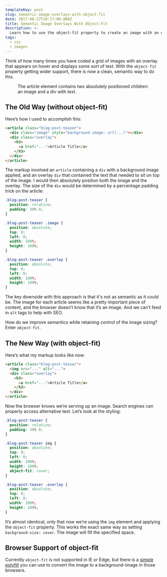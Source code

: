 ```yaml
---
templateKey: post
slug: semantic-image-overlays-with-object-fit
date: 2017-08-27T20:17:00.000Z
title: Semantic Image Overlays With Object-Fit
description: >-
  Learn how to use the object-fit property to create an image with an overlay that is simple and semantic.
tags:
  - css
  - images
---
```

Think of how many times you have coded a grid of images with an overlay that appears on hover and displays some sort of text. With the `object-fit` property getting wider support, there is now a clean, semantic way to do this.

<figure>
  <img src="../../assets/semantic-image-overlays.png" alt=""/>
  <figcaption>The article element contains two absolutely positioned children: an image and a div with text.</figcaption>
</figure>

## The Old Way (without object-fit)

Here’s how I used to accomplish this:

```html
<article class="blog-post-teaser">
  <div class="image" style="background-image: url(...)"></div>
  <div class="overlay">
    <h3>
      <a href="...">Article Title</a>
    </h3>
  </div>
</article>
```

The markup involved an `article` containing a `div` with a background image applied, and an overlay `div` that contained the text that needed to sit on top of the image. I would then absolutely position both the image and the overlay. The size of the `div` would be determined by a percentage padding trick on the article:

```css
.blog-post-teaser {
  position: relative;
  padding: 30% 0;
}

.blog-post-teaser .image {
  position: absolute;
  top: 0;
  left: 0;
  width: 100%;
  height: 100%;
}

.blog-post-teaser .overlay {
  position: absolute;
  top: 0;
  left: 0;
  width: 100%;
  height: 100%;
}
```

The key downside with this approach is that it's not as semantic as it could be. The image for each article seems like a pretty important piece of content, and the browser doesn’t know that it’s an image. And we can’t feed in `alt` tags to help with SEO.

How do we improve semantics while retaining control of the image sizing? Enter `object-fit`.

## The New Way (with object-fit)

Here’s what my markup looks like now:

```html
<article class="blog-post-teaser">
  <img src="..." alt="...">
  <div class="overlay">
    <h3>
      <a href="...">Article Title</a>
    </h3>
  </div>
</article>
```

Now the browser knows we’re serving up an image. Search engines can properly access alternative text. Let’s look at the styling:

```css
.blog-post-teaser {
  position: relative;
  padding: 30% 0;
}

.blog-post-teaser img {
  position: absolute;
  top: 0;
  left: 0;
  width: 100%;
  height: 100%;
  object-fit: cover;
}

.blog-post-teaser .overlay {
  position: absolute;
  top: 0;
  left: 0;
  width: 100%;
  height: 100%;
}
```

It’s almost identical, only that now we’re using the `img` element and applying the `object-fit` property. This works the exact same way as setting `background-size: cover`. The image will fill the specified space.

## Browser Support of object-fit

Currently `object-fit` is not supported in IE or Edge, but there is a [simple polyfill](https://medium.com/@primozcigler/neat-trick-for-css-object-fit-fallback-on-edge-and-other-browsers-afbc53bbb2c3) you can use to convert the image to a background-image in those browsers.
